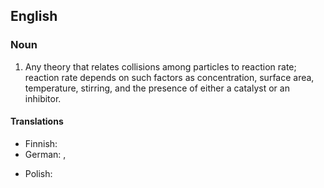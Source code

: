 ==English==
{{wikipedia}}

===Noun===
{{en-noun}}

# {{lb|en|chemistry}} Any theory that relates collisions among particles to reaction rate; reaction rate depends on such factors as concentration, surface area, temperature, stirring, and the presence of either a catalyst or an inhibitor.

====Translations====
{{trans-top}}
* Finnish: {{t-needed|fi}}
* German: {{t|de|Stoßtheorie|f}}, {{t|de|Kollisionstheorie|f}}
{{trans-mid}}
* Polish: {{t-needed|pl}}
{{trans-bottom}}